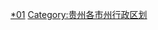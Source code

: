 {{Catnav|頁面分類|...|苗族|中国苗族自治地方|苗族自治州|黔东南州}}
{{Catnav|頁面分類|...|侗族|中国侗族自治地方|黔东南州}}
{{Catnav|頁面分類|...|中国自治州|苗族自治州|黔东南州}}
{{Catnav|頁面分類|...|地级行政区|贵州市州|黔东南州}}
{{Catnav|頁面分類|...|贵州行政区划|贵州市州|贵州各市州行政区划}}

[[Category:黔东南苗族侗族自治州|*01]]
[[Category:贵州各市州行政区划|Category:贵州各市州行政区划]]
